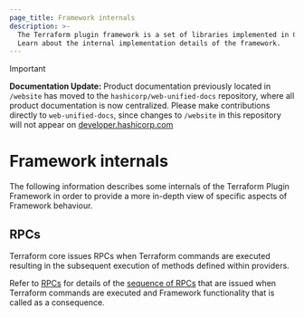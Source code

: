 ```yaml
---
page_title: Framework internals
description: >-
  The Terraform plugin framework is a set of libraries implemented in Go.
  Learn about the internal implementation details of the framework.
---
```


> [!IMPORTANT]  
> **Documentation Update:** Product documentation previously located in `/website` has moved to the `hashicorp/web-unified-docs` repository, where all product documentation is now centralized. Please make contributions directly to `web-unified-docs`, since changes to `/website` in this repository will not appear on [developer.hashicorp.com](https://developer.hashicorp.com)

# Framework internals

The following information describes some internals of the Terraform Plugin Framework in order to provide a more in-depth view of specific aspects of Framework behaviour.

## RPCs

Terraform core issues RPCs when Terraform commands are executed resulting in the subsequent execution of methods defined within providers.

Refer to [RPCs](/terraform/plugin/framework/internals/rpcs) for details of the [sequence of RPCs](/terraform/plugin/terraform-plugin-protocol#rpcs-and-terraform-commands) that are issued when Terraform commands are executed and Framework functionality that is called as a consequence.

